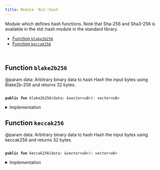 ```yaml
---
title: Module `0x2::hash`
---
```


Module which defines hash functions. Note that Sha-256 and Sha3-256 is available in the std::hash module in the
standard library.


-  [Function `blake2b256`](#0x2_hash_blake2b256)
-  [Function `keccak256`](#0x2_hash_keccak256)


<pre><code>
</code></pre>



<Link id="0x2_hash_blake2b256"></Link>

## Function `blake2b256`

@param data: Arbitrary binary data to hash
Hash the input bytes using Blake2b-256 and returns 32 bytes.


<pre><code>
<b>public</b> <b>fun</b> <Link href="hash#0x2_hash_blake2b256">blake2b256</Link>(data: &<Link href="../move-stdlib/vector#0x1_vector">vector</Link>&lt;u8&gt;): <Link href="../move-stdlib/vector#0x1_vector">vector</Link>&lt;u8&gt;
</code></pre>



<details>
<summary>Implementation</summary>


<pre><code>
<b>native</b> <b>public</b> <b>fun</b> <Link href="hash#0x2_hash_blake2b256">blake2b256</Link>(data: &<Link href="../move-stdlib/vector#0x1_vector">vector</Link>&lt;u8&gt;): <Link href="../move-stdlib/vector#0x1_vector">vector</Link>&lt;u8&gt;;
</code></pre>



</details>

<Link id="0x2_hash_keccak256"></Link>

## Function `keccak256`

@param data: Arbitrary binary data to hash
Hash the input bytes using keccak256 and returns 32 bytes.


<pre><code>
<b>public</b> <b>fun</b> <Link href="hash#0x2_hash_keccak256">keccak256</Link>(data: &<Link href="../move-stdlib/vector#0x1_vector">vector</Link>&lt;u8&gt;): <Link href="../move-stdlib/vector#0x1_vector">vector</Link>&lt;u8&gt;
</code></pre>



<details>
<summary>Implementation</summary>


<pre><code>
<b>native</b> <b>public</b> <b>fun</b> <Link href="hash#0x2_hash_keccak256">keccak256</Link>(data: &<Link href="../move-stdlib/vector#0x1_vector">vector</Link>&lt;u8&gt;): <Link href="../move-stdlib/vector#0x1_vector">vector</Link>&lt;u8&gt;;
</code></pre>



</details>
